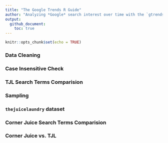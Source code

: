 ```yaml
---
title: "The Google Trends R Guide"
author: "Analyzing *Google* search interest over time with the `gtrendsR` package"
output:
  github_document:
    toc: true
---
```


```r
knitr::opts_chunk$set(echo = TRUE)
```

### Data Cleaning {.tabset}

### Case Insensitive Check {.tabset}

### TJL Search Terms Comparision {.tabset}

### Sampling {.tabset}

### `thejuicelaundry` dataset {.tabset}

### Corner Juice Search Terms Comparision {.tabset}

### Corner Juice vs. TJL {.tabset}


